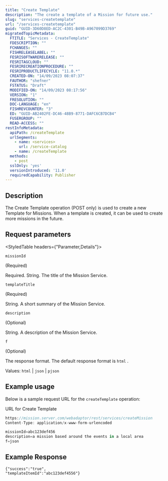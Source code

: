 ```yaml
---
title: "Create Template"
description: "The create a template of a Mission for future use."
slug: "services-createtemplate"
url: "/services-createtemplate"
guid: "GUID-3D60D8ED-AC2C-4301-B49B-A967099D3769"
migratedTopicMetadata:
  FTITLE: "Services - CreateTemplate"
  FDESCRIPTION: ""
  FCHANGES: ""
  FISHRELEASELABEL: ""
  FESRISOFTWARERELEASE: ""
  FESRITAGCLOUD: ""
  FESRIRECREATIONPROCEDURE: ""
  FESRIPRODUCTLIFECYCLE: "11.0.*"
  CREATED-ON: "14/09/2023 08:07:37"
  FAUTHOR: "shefner"
  FSTATUS: "Draft"
  MODIFIED-ON: "14/09/2023 08:17:56"
  VERSION: "1"
  FRESOLUTION: ""
  DOC-LANGUAGE: "en"
  FISHREVCOUNTER: "3"
  ED: "GUID-AB2402FE-DC46-48B9-8771-DAFC6CB7DCB4"
  FUSERGROUP: ""
  READ-ACCESS: ""
restInfoMetadata:
  apiPath: /createTemplate
  urlSegments:
    - name: <services>
      url: /service-catalog
    - name: /createTemplate
  methods:
    - post
  sslOnly: 'yes'
  versionIntroduced: '11.0'
  requiredCapability: Publisher
---
```


## Description

The Create Template operation (POST only) is used to create a new Template for Missions. When a template is created, it can be used to create more missions in the future. 

##  Request parameters

<StyledTable headers={"Parameter,Details"}>

<StyledTableRow>

<StyledTableCell cellStyle="markdown">

`missionId` 

(Required)

</StyledTableCell>

<StyledTableCell cellStyle="markdown">

Required. String. The title of the Mission Service.

</StyledTableCell>

</StyledTableRow>

<StyledTableRow>

<StyledTableCell cellStyle="markdown">

`templateTitle` 

(Required)

</StyledTableCell>

<StyledTableCell cellStyle="markdown">

String. A short summary of the Mission Service.

</StyledTableCell>

</StyledTableRow>

<StyledTableRow>

<StyledTableCell cellStyle="markdown">

`description` 

(Optional)

</StyledTableCell>

<StyledTableCell cellStyle="markdown">

String. A description of the Mission Service.

</StyledTableCell>

</StyledTableRow>

<StyledTableRow>

<StyledTableCell cellStyle="markdown">

`f` 

(Optional)

</StyledTableCell>

<StyledTableCell cellStyle="markdown">

The response format. The default response format is `html` . 

Values: `html`  \| `json`  \| `pjson` 

</StyledTableCell>

</StyledTableRow>

</StyledTable>

## Example usage

Below is a sample request URL for the `createTemplate`  operation:

URL for Create Template

```javascript
https://mission.server.com/webadaptor/rest/services/createMission
Content-Type: application/x-www-form-urlencoded

missionId=abc123def456
description=a mission based around the events in a local area
f=json
```

 

## Example Response

```other
{"success":"true",
"templateItemId":"abc123def4556"}

```

 
